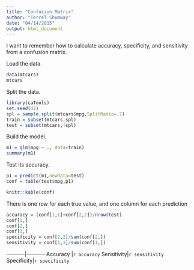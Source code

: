 ```yaml
---
title: "Confusion Matrix"
author: "Terrel Shumway"
date: "04/14/2015"
output: html_document
---
```


I want to remember how to calculate accuracy, specificity, and sensitivity from a confusion matrix.


Load the data.
```r
data(mtcars)
mtcars
```


Split the data.

```r
library(caTools)
set.seed(42)
spl = sample.split(mtcars$mpg,SplitRatio=.7)
train = subset(mtcars,spl)
test = subset(mtcars,!spl)
```

Build the model.

```r

m1 = glm(mpg ~ ., data=train)
summary(m1)
```

Test its accuracy.

```r
p1 = predict(m1,newdata=test)
conf = table(test$mpg,p1)
```

```r
knitr::kable(conf)
```

There is one row for each true value, and one column for each prediction

```r
accuracy = (conf[1,1]+conf[2,2])/nrow(test)
conf[1,]
conf[2,]
conf[3,]
specificity = conf[2,2]/sum(conf[2,])
sensitivity = conf[1,1]/sum(conf[1,])
```
           
-----------|-----------
Accuracy   |`r accuracy`
Sensitivity|`r sensitivity`
Specificity|`r specificity`

